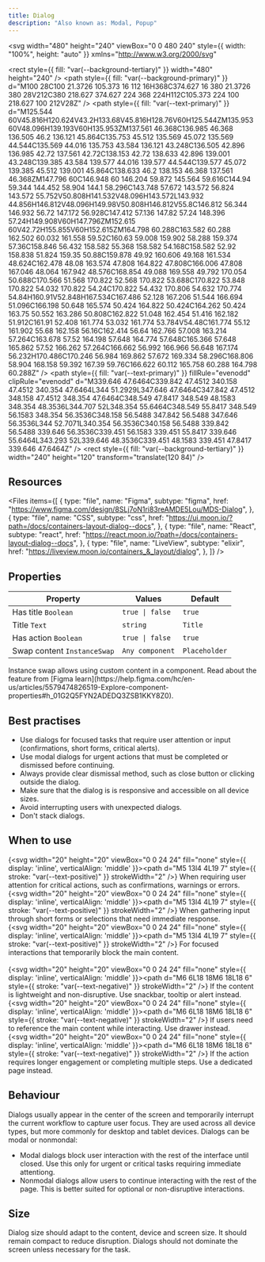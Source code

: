 ```yaml
---
title: Dialog
description: "Also known as: Modal, Popup"
---
```


<svg
  width="480"
  height="240"
  viewBox="0 0 480 240"
  style={{ width: "100%", height: "auto" }}
  xmlns="http://www.w3.org/2000/svg"
>
  <rect
    style={{ fill: "var(--background-tertiary)" }}
    width="480"
    height="240"
  />
  <path
    style={{ fill: "var(--background-primary)" }}
    d="M100 28C100 21.3726 105.373 16 112 16H368C374.627 16 380 21.3726 380 28V212C380 218.627 374.627 224 368 224H112C105.373 224 100 218.627 100 212V28Z"
  />
  <path
    style={{ fill: "var(--text-primary)" }}
    d="M125.544 60V45.816H120.624V43.2H133.68V45.816H128.76V60H125.544ZM135.953 60V48.096H139.193V60H135.953ZM137.561 46.368C136.985 46.368 136.505 46.2 136.121 45.864C135.753 45.512 135.569 45.072 135.569 44.544C135.569 44.016 135.753 43.584 136.121 43.248C136.505 42.896 136.985 42.72 137.561 42.72C138.153 42.72 138.633 42.896 139.001 43.248C139.385 43.584 139.577 44.016 139.577 44.544C139.577 45.072 139.385 45.512 139.001 45.864C138.633 46.2 138.153 46.368 137.561 46.368ZM147.796 60C146.948 60 146.204 59.872 145.564 59.616C144.94 59.344 144.452 58.904 144.1 58.296C143.748 57.672 143.572 56.824 143.572 55.752V50.808H141.532V48.096H143.572L143.932 44.856H146.812V48.096H149.98V50.808H146.812V55.8C146.812 56.344 146.932 56.72 147.172 56.928C147.412 57.136 147.82 57.24 148.396 57.24H149.908V60H147.796ZM152.615 60V42.72H155.855V60H152.615ZM164.798 60.288C163.582 60.288 162.502 60.032 161.558 59.52C160.63 59.008 159.902 58.288 159.374 57.36C158.846 56.432 158.582 55.368 158.582 54.168C158.582 52.92 158.838 51.824 159.35 50.88C159.878 49.92 160.606 49.168 161.534 48.624C162.478 48.08 163.574 47.808 164.822 47.808C166.006 47.808 167.046 48.064 167.942 48.576C168.854 49.088 169.558 49.792 170.054 50.688C170.566 51.568 170.822 52.568 170.822 53.688C170.822 53.848 170.822 54.032 170.822 54.24C170.822 54.432 170.806 54.632 170.774 54.84H160.91V52.848H167.534C167.486 52.128 167.206 51.544 166.694 51.096C166.198 50.648 165.574 50.424 164.822 50.424C164.262 50.424 163.75 50.552 163.286 50.808C162.822 51.048 162.454 51.416 162.182 51.912C161.91 52.408 161.774 53.032 161.774 53.784V54.48C161.774 55.12 161.902 55.68 162.158 56.16C162.414 56.64 162.766 57.008 163.214 57.264C163.678 57.52 164.198 57.648 164.774 57.648C165.366 57.648 165.862 57.52 166.262 57.264C166.662 56.992 166.966 56.648 167.174 56.232H170.486C170.246 56.984 169.862 57.672 169.334 58.296C168.806 58.904 168.158 59.392 167.39 59.76C166.622 60.112 165.758 60.288 164.798 60.288Z"
  />
  <path
    style={{ fill: "var(--text-primary)" }}
    fillRule="evenodd"
    clipRule="evenodd"
    d="M339.646 47.6464C339.842 47.4512 340.158 47.4512 340.354 47.6464L344 51.2929L347.646 47.6464C347.842 47.4512 348.158 47.4512 348.354 47.6464C348.549 47.8417 348.549 48.1583 348.354 48.3536L344.707 52L348.354 55.6464C348.549 55.8417 348.549 56.1583 348.354 56.3536C348.158 56.5488 347.842 56.5488 347.646 56.3536L344 52.7071L340.354 56.3536C340.158 56.5488 339.842 56.5488 339.646 56.3536C339.451 56.1583 339.451 55.8417 339.646 55.6464L343.293 52L339.646 48.3536C339.451 48.1583 339.451 47.8417 339.646 47.6464Z"
  />
  <rect
    style={{ fill: "var(--background-tertiary)" }}
    width="240"
    height="120"
    transform="translate(120 84)"
  />
</svg>

## Resources

<Files
  items={[
    {
      type: "file",
      name: "Figma",
      subtype: "figma",
      href: "https://www.figma.com/design/8SLj7oN1ri83reAMDE5Lou/MDS-Dialog",
    },
    {
      type: "file",
      name: "CSS",
      subtype: "css",
      href: "https://ui.moon.io/?path=/docs/containers-layout-dialog--docs",
    },
    {
      type: "file",
      name: "React",
      subtype: "react",
      href: "https://react.moon.io/?path=/docs/containers-layout-dialog--docs",
    },
    {
      type: "file",
      name: "LiveView",
      subtype: "elixir",
      href: "https://liveview.moon.io/containers_&_layout/dialog",
    },
  ]}
/>

## Properties

| **Property**                | **Values**      | **Default**   |
| --------------------------- | --------------- | ------------- |
| Has title `Boolean`         | `true \| false` | `true`        |
| Title `Text`                | `string`        | `Title`       |
| Has action `Boolean`        | `true \| false` | `true`        |
| Swap content `InstanceSwap` | `Any component` | `Placeholder` |

<Note type="info" title="Note">
  Instance swap allows using custom content in a component. Read about the
  feature from [Figma
  learn](https://help.figma.com/hc/en-us/articles/5579474826519-Explore-component-properties#h_01G2Q5FYN2ADEDQ3ZSB1KKY8Z0).
</Note>

## Best practises

- Use dialogs for focused tasks that require user attention or input (confirmations, short forms, critical alerts).
- Use modal dialogs for urgent actions that must be completed or dismissed before continuing.
- Always provide clear dismissal method, such as close button or clicking outside the dialog.
- Make sure that the dialog is is responsive and accessible on all device sizes.
- Avoid interrupting users with unexpected dialogs.
- Don't stack dialogs.

## When to use

{<svg width="20" height="20" viewBox="0 0 24 24" fill="none" style={{ display: 'inline', verticalAlign: 'middle' }}><path d="M5 13l4 4L19 7" style={{ stroke: "var(--text-positive)" }} strokeWidth="2" /></svg>} When requiring user attention for critical actions, such as confirmations, warnings or errors. <br/>
{<svg width="20" height="20" viewBox="0 0 24 24" fill="none" style={{ display: 'inline', verticalAlign: 'middle' }}><path d="M5 13l4 4L19 7" style={{ stroke: "var(--text-positive)" }} strokeWidth="2" /></svg>} When gathering input through short forms or selections that need immediate response. <br/>
{<svg width="20" height="20" viewBox="0 0 24 24" fill="none" style={{ display: 'inline', verticalAlign: 'middle' }}><path d="M5 13l4 4L19 7" style={{ stroke: "var(--text-positive)" }} strokeWidth="2" /></svg>} For focused interactions that temporarily block the main content. <br/><br/>
{<svg width="20" height="20" viewBox="0 0 24 24" fill="none" style={{ display: 'inline', verticalAlign: 'middle' }}><path d="M6 6L18 18M6 18L18 6" style={{ stroke: "var(--text-negative)" }} strokeWidth="2" /></svg>} If the content is lightweight and non-disruptive. Use snackbar, tooltip or alert instead. <br/>
{<svg width="20" height="20" viewBox="0 0 24 24" fill="none" style={{ display: 'inline', verticalAlign: 'middle' }}><path d="M6 6L18 18M6 18L18 6" style={{ stroke: "var(--text-negative)" }} strokeWidth="2" /></svg>} If users need to reference the main content while interacting. Use drawer instead. <br/>
{<svg width="20" height="20" viewBox="0 0 24 24" fill="none" style={{ display: 'inline', verticalAlign: 'middle' }}><path d="M6 6L18 18M6 18L18 6" style={{ stroke: "var(--text-negative)" }} strokeWidth="2" /></svg>} If the action requires longer engagement or completing multiple steps. Use a dedicated page instead. <br/>

## Behaviour

Dialogs usually appear in the center of the screen and temporarily interrupt the current workflow to capture user focus. They are used across all device types, but more commonly for desktop and tablet devices.
Dialogs can be modal or nonmondal:

- Modal dialogs block user interaction with the rest of the interface until closed. Use this only for urgent or critical tasks requiring immediate attentiong.
- Nonmodal dialogs allow users to continue interacting with the rest of the page. This is better suited for optional or non-disruptive interactions.

## Size

Dialog size should adapt to the content, device and screen size. It should remain compact to reduce disruption. Dialogs should not dominate the screen unless necessary for the task.
